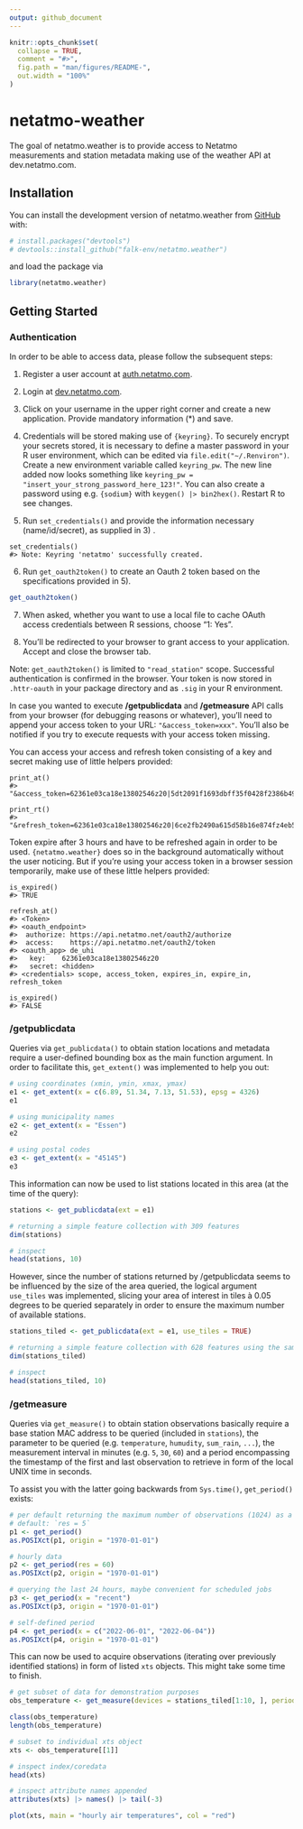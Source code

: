 ```yaml
---
output: github_document
---
```


<!-- README.md is generated from README.Rmd. Please edit that file -->

```r
knitr::opts_chunk$set(
  collapse = TRUE,
  comment = "#>",
  fig.path = "man/figures/README-",
  out.width = "100%"
)
```

# netatmo-weather

<!-- badges: start -->
<!-- badges: end -->

The goal of netatmo.weather is to provide access to Netatmo measurements and station metadata making use of the weather API at dev.netatmo.com.

## Installation

You can install the development version of netatmo.weather from [GitHub](https://github.com/) with:

``` r
# install.packages("devtools")
# devtools::install_github("falk-env/netatmo.weather")
```

and load the package via

```r
library(netatmo.weather)
```

## Getting Started

### Authentication

In order to be able to access data, please follow the subsequent steps:

1) Register a user account at [auth.netatmo.com](https://auth.netatmo.com/access/signup).

2) Login at [dev.netatmo.com](https://auth.netatmo.com/de-de/access/login?next_url=https%3A%2F%2Fdev.netatmo.com%2F).

3) Click on your username in the upper right corner and create a new application. Provide mandatory information (*) and save.

4) Credentials will be stored making use of `{keyring}`. To securely encrypt your secrets stored, it is necessary to define a master password in your R user environment, which can be edited via `file.edit("~/.Renviron")`. Create a new environment variable called `keyring_pw`. The new line added now looks something like `keyring_pw = "insert_your_strong_password_here_123!"`. You can also create a password using e.g. `{sodium}` with `keygen() |> bin2hex()`. Restart R to see changes.

5) Run `set_credentials()` and provide the information necessary (name/id/secret), as supplied in 3) .

```
set_credentials()
#> Note: Keyring 'netatmo' successfully created.
```

6) Run `get_oauth2token()` to create an Oauth 2 token based on the specifications provided in 5).

```r
get_oauth2token()
```

7) When asked, whether you want to use a local file to cache OAuth access credentials between R sessions, choose "1: Yes".

8) You'll be redirected to your browser to grant access to your application. Accept and close the browser tab.

Note: `get_oauth2token()` is limited to `"read_station"` scope. Successful authentication is confirmed in the browser. Your token is now stored in `.httr-oauth` in your package directory and as `.sig` in your R environment. 

In case you wanted to execute **/getpublicdata** and **/getmeasure** API calls from your browser (for debugging reasons or whatever), you'll need to append your access token to your URL: `"&access_token=xxx"`. You'll also be notified if you try to execute requests with your access token missing.

You can access your access and refresh token consisting of a key and secret making use of little helpers provided:

```
print_at()
#> "&access_token=62361e03ca18e13802546z20|5dt2091f1693dbff35f0428f2386b492"

print_rt()
#> "&refresh_token=62361e03ca18e13802546z20|6ce2fb2490a615d58b16e874fz4eb579"
```

Token expire after 3 hours and have to be refreshed again in order to be used. `{netatmo.weather}` does so in the background automatically without the user noticing. But if you're using your access token in a browser session temporarily, make use of these little helpers provided:

```
is_expired()
#> TRUE

refresh_at()
#> <Token>
#> <oauth_endpoint>
#>  authorize: https://api.netatmo.net/oauth2/authorize
#>  access:    https://api.netatmo.net/oauth2/token
#> <oauth_app> de_uhi
#>   key:    62361e03ca18e13802546z20
#>   secret: <hidden>
#> <credentials> scope, access_token, expires_in, expire_in, refresh_token

is_expired()
#> FALSE
```

### /getpublicdata

Queries via `get_publicdata()` to obtain station locations and metadata require a user-defined bounding box as the main function argument. In order to facilitate this, `get_extent()` was implemented to help you out:

```r
# using coordinates (xmin, ymin, xmax, ymax)
e1 <- get_extent(x = c(6.89, 51.34, 7.13, 51.53), epsg = 4326)
e1

# using municipality names
e2 <- get_extent(x = "Essen")
e2

# using postal codes
e3 <- get_extent(x = "45145")
e3
```

This information can now be used to list stations located in this area (at the time of the query):

```r
stations <- get_publicdata(ext = e1)

# returning a simple feature collection with 309 features
dim(stations)

# inspect
head(stations, 10)
```

However, since the number of stations returned by /getpublicdata seems to be influenced by the size of the area queried, the logical argument `use_tiles` was implemented, slicing your area of interest in tiles à 0.05 degrees to be queried separately in order to ensure the maximum number of available stations.

```r
stations_tiled <- get_publicdata(ext = e1, use_tiles = TRUE)

# returning a simple feature collection with 628 features using the same extent as above
dim(stations_tiled)

# inspect
head(stations_tiled, 10)
```

### /getmeasure

Queries via `get_measure()` to obtain station observations basically require a base station MAC address to be queried (included in `stations`), the parameter to be queried (e.g. `temperature`, `humudity`, `sum_rain`, `...`), the measurement interval in minutes (e.g. `5`, `30`, `60`) and a period encompassing the timestamp of the first and last observation to retrieve in form of the local UNIX time in seconds. 

To assist you with the latter going backwards from `Sys.time()`, `get_period()` exists:

```r
# per default returning the maximum number of observations (1024) as a function of `res` chosen
# default: `res = 5`
p1 <- get_period()
as.POSIXct(p1, origin = "1970-01-01")

# hourly data
p2 <- get_period(res = 60)
as.POSIXct(p2, origin = "1970-01-01")

# querying the last 24 hours, maybe convenient for scheduled jobs
p3 <- get_period(x = "recent")
as.POSIXct(p3, origin = "1970-01-01")

# self-defined period
p4 <- get_period(x = c("2022-06-01", "2022-06-04"))
as.POSIXct(p4, origin = "1970-01-01")
```

This can now be used to acquire observations (iterating over previously identified stations) in form of listed `xts` objects. This might take some time to finish.

```r
# get subset of data for demonstration purposes
obs_temperature <- get_measure(devices = stations_tiled[1:10, ], period = p2, par = "temperature", res = 60)

class(obs_temperature)
length(obs_temperature)

# subset to individual xts object
xts <- obs_temperature[[1]]

# inspect index/coredata
head(xts)

# inspect attribute names appended 
attributes(xts) |> names() |> tail(-3)

plot(xts, main = "hourly air temperatures", col = "red")
```
